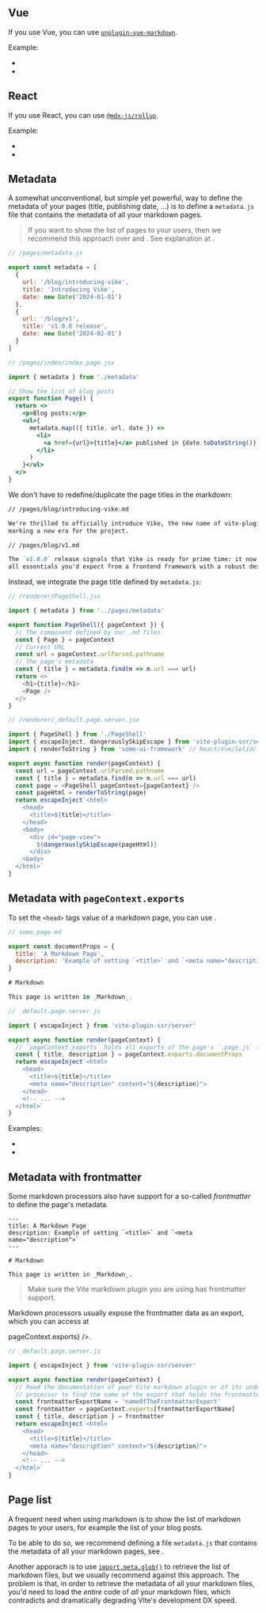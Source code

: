 

## Vue

If you use Vue, you can use [`unplugin-vue-markdown`](https://github.com/antfu/unplugin-vue-markdown).

Example:
 - <RepoLink path='/examples/vue-full/vite.config.ts' />
 - <RepoLink path='/examples/vue-full/pages/markdown.page.md' />


## React

If you use React, you can use [`@mdx-js/rollup`](https://mdxjs.com/packages/rollup/).

Example:
 - <RepoLink path='/examples/react-full/vite.config.ts' />
 - <RepoLink path='/examples/react-full/pages/markdown.page.mdx' />


## Metadata

A somewhat unconventional, but simple yet powerful, way to define the metadata of your pages (title, publishing date, ...) is to define a `metadata.js` file that contains the metadata of all your markdown pages.

> If you want to show the list of pages to your users, then we recommend this approach over <Link href="#metadata-with-frontmatter" /> and <Link href="#metadata-with-pagecontext-exports" doNotInferSectionTitle={true} />. See explanation at <Link href="#page-list" />.

```js
// /pages/metadata.js

export const metadata = [
  {
    url: '/blog/introducing-vike',
    title: 'Introducing Vike',
    date: new Date('2024-01-01')
  },
  {
    url: '/blog/v1',
    title: 'v1.0.0 release',
    date: new Date('2024-02-01')
  }
]
```

```jsx
// /pages/index/index.page.jsx

import { metadata } from './metadata'

// Show the list of blog posts
export function Page() {
  return <>
    <p>Blog posts:</p>
    <ul>{
      metadata.map(({ title, url, date }) =>
        <li>
          <a href={url}>{title}</a> published in {date.toDateString()}
        </li>
      )
    }</ul>
  </>
}
```

We don't have to redefine/duplicate the page titles in the markdown:

```md
// /pages/blog/introducing-vike.md

We're thrilled to officially introduce Vike, the new name of vite-plugin-ssr,
marking a new era for the project.
```

```md
// /pages/blog/v1.md

The `v1.0.0` release signals that Vike is ready for prime time: it now includes
all essentials you'd expect from a frontend framework with a robust design.
```

Instead, we integrate the page title defined by `metadata.js`:

```js
// /renderer/PageShell.jsx

import { metadata } from '../pages/metadata'

export function PageShell({ pageContext }) {
  // The component defined by our .md files
  const { Page } = pageContext
  // Current URL
  const url = pageContext.urlParsed.pathname
  // The page's metadata
  const { title } = metadata.find(m => m.url === url)
  return <>
    <h1>{title}</h1>
    <Page />
  </>
}
```

```js
// /renderer/_default.page.server.jsx

import { PageShell } from './PageShell'
import { escapeInject, dangerouslySkipEscape } from 'vite-plugin-ssr/server'
import { renderToString } from 'some-ui-framework' // React/Vue/Solid/...

export async function render(pageContext) {
  const url = pageContext.urlParsed.pathname
  const { title } = metadata.find(m => m.url === url)
  const page = <PageShell pageContext={pageContext} />
  const pageHtml = renderToString(page)
  return escapeInject`<html>
    <head>
      <title>${title}</title>
    </head>
    <body>
      <div id="page-view">
        ${dangerouslySkipEscape(pageHtml)}
      </div>
    <body>
  </html>`
}
```

## Metadata with `pageContext.exports`

To set the `<head>` tags value of a markdown page,
you can use <Link href="/exports" text="Custom Export" />.

~~~js
// some.page.md

export const documentProps = {
  title: 'A Markdown Page',
  description: 'Example of setting `<title>` and `<meta name="description">`'
}

# Markdown

This page is written in _Markdown_.
~~~

```js
// _default.page.server.js

import { escapeInject } from 'vite-plugin-ssr/server'

export async function render(pageContext) {
  // `pageContext.exports` holds all exports of the page's `.page.js` file
  const { title, description } = pageContext.exports.documentProps
  return escapeInject`<html>
    <head>
      <title>${title}</title>
      <meta name="description" content="${description}">
    </head>
    <!-- ... -->
  </html>`
}
```

Examples:
 - <RepoLink path='/examples/react-full/pages/markdown.page.md' />
 - <RepoLink path='/examples/vue-full/pages/markdown.page.md' />


## Metadata with frontmatter

Some markdown processors also have support for a so-called *frontmatter* to define the page's metadata.

```
---
title: A Markdown Page
description: Example of setting `<title>` and `<meta name="description">`
---

# Markdown

This page is written in _Markdown_.
```

> Make sure the Vite markdown plugin you are using has frontmatter support.

Markdown processors usually expose the frontmatter data as an export,
which you can access at
<Link href="/exports" text={<code>pageContext.exports</code>} />.

```js
// _default.page.server.js

import { escapeInject } from 'vite-plugin-ssr/server'

export async function render(pageContext) {
  // Read the documentation of your Vite markdown plugin or of its underlying markdown
  // processor to find the name of the export that holds the frontmatter data.
  const frontmatterExportName = 'nameOfTheFrontmatterExport'
  const frontmatter = pageContext.exports[frontmatterExportName]
  const { title, description } = frontmatter
  return escapeInject`<html>
    <head>
      <title>${title}</title>
      <meta name="description" content="${description}">
    </head>
    <!-- ... -->
  </html>`
}
```

## Page list

A frequent need when using markdown is to show the list of markdown pages to your users, for example the list of your blog posts.

To be able to do so, we recommend defining a file `metadata.js` that contains the metadata of all your markdown pages, see <Link href="#metadata" />.

Another apporach is to use [`import.meta.glob()`](https://vitejs.dev/guide/features.html#glob-import) to retrieve the list of markdown files, but we usually recommend against this approach. The problem is that, in order to retrieve the metadata of all your markdown files, you'd need to load the *entire* code of *all* your markdown files, which contradicts <Link text="Vite's lazy-transpiling approach" href="/lazy-transpiling" /> and dramatically degrading Vite's development DX speed.
